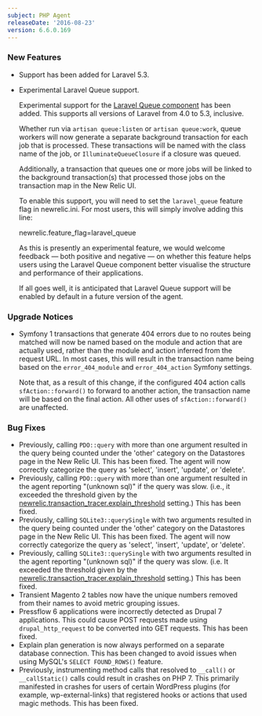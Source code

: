 ```yaml
---
subject: PHP Agent
releaseDate: '2016-08-23'
version: 6.6.0.169
---
```


### New Features

* Support has been added for Laravel 5.3.
* Experimental Laravel Queue support.

  Experimental support for the [Laravel Queue component](http://laravel.com/docs/5.2/queues) has been added. This supports all versions of Laravel from 4.0 to 5.3, inclusive.

  Whether run via `artisan queue:listen` or `artisan queue:work`, queue workers will now generate a separate background transaction for each job that is processed. These transactions will be named with the class name of the job, or `IlluminateQueueClosure` if a closure was queued.

  Additionally, a transaction that queues one or more jobs will be linked to the background transaction(s) that processed those jobs on the transaction map in the New Relic UI.

  To enable this support, you will need to set the `laravel_queue` feature flag in newrelic.ini. For most users, this will simply involve adding this line:

  newrelic.feature_flag=laravel_queue

  As this is presently an experimental feature, we would welcome feedback — both positive and negative — on whether this feature helps users using the Laravel Queue component better visualise the structure and performance of their applications.

  If all goes well, it is anticipated that Laravel Queue support will be enabled by default in a future version of the agent.

### Upgrade Notices

* Symfony 1 transactions that generate 404 errors due to no routes being matched will now be named based on the module and action that are actually used, rather than the module and action inferred from the request URL. In most cases, this will result in the transaction name being based on the `error_404_module` and `error_404_action` Symfony settings.

  Note that, as a result of this change, if the configured 404 action calls `sfAction::forward()` to forward to another action, the transaction name will be based on the final action. All other uses of `sfAction::forward()` are unaffected.

### Bug Fixes

* Previously, calling `PDO::query` with more than one argument resulted in the query being counted under the 'other' category on the Datastores page in the New Relic UI. This has been fixed. The agent will now correctly categorize the query as 'select', 'insert', 'update', or 'delete'.
* Previously, calling `PDO::query` with more than one argument resulted in the agent reporting "(unknown sql)" if the query was slow. (i.e., it exceeded the threshold given by the [newrelic.transaction_tracer.explain_threshold](https://docs.newrelic.com/docs/agents/php-agent/configuration/php-agent-configuration#inivar-tt-epthreshold) setting.) This has been fixed.
* Previously, calling `SQLite3::querySingle` with two arguments resulted in the query being counted under the 'other' category on the Datastores page in the New Relic UI. This has been fixed. The agent will now correctly categorize the query as 'select', 'insert', 'update', or 'delete'.
* Previously, calling `SQLite3::querySingle` with two arguments resulted in the agent reporting "(unknown sql)" if the query was slow. (i.e. It exceeded the threshold given by the [newrelic.transaction_tracer.explain_threshold](https://docs.newrelic.com/docs/agents/php-agent/configuration/php-agent-configuration#inivar-tt-epthreshold) setting.) This has been fixed.
* Transient Magento 2 tables now have the unique numbers removed from their names to avoid metric grouping issues.
* Pressflow 6 applications were incorrectly detected as Drupal 7 applications. This could cause POST requests made using `drupal_http_request` to be converted into GET requests. This has been fixed.
* Explain plan generation is now always performed on a separate database connection. This has been changed to avoid issues when using MySQL's `SELECT FOUND_ROWS()` feature.
* Previously, instrumenting method calls that resolved to `__call()` or `__callStatic()` calls could result in crashes on PHP 7. This primarily manifested in crashes for users of certain WordPress plugins (for example, wp-external-links) that registered hooks or actions that used magic methods. This has been fixed.
